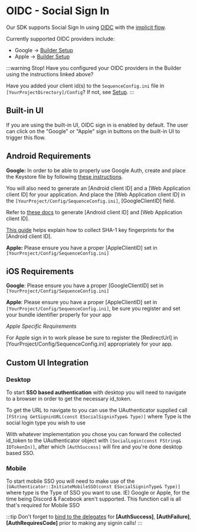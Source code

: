 # OIDC - Social Sign In 

Our SDK supports Social Sign In using [OIDC](https://openid.net/developers/how-connect-works/) with the [implicit flow](https://auth0.com/docs/authenticate/login/oidc-conformant-authentication/oidc-adoption-implicit-flow).

Currently supported OIDC providers include:
- Google -> [Builder Setup](/solutions/builder/embedded-wallet/google-configuration)
- Apple -> [Builder Setup](/solutions/builder/embedded-wallet/apple-configuration)

:::warning
Stop! Have you configured your OIDC providers in the Builder using the instructions linked above?

Have you added your client id(s) to the `SequenceConfig.ini` file in `[YourProjectDirectory]/Config`? If not, see [Setup](/sdk/unreal/setup#create-a-config-file).
:::

## Built-in UI

If you are using the built-in UI, OIDC sign in is enabled by default. The user can click on the "Google" or "Apple" sign in buttons on the built-in UI to trigger this flow.

## Android Requirements

**Google:** In order to be able to properly use Google Auth, create and place the Keystore file by following [these instructions](https://dev.epicgames.com/documentation/en-us/unreal-engine/signing-android-projects-for-release-on-the-google-play-store-with-unreal-engine?application_version=5.1).

You will also need to generate an [Android client ID] and a [Web Application client ID] for your application. And place the [Web Application client ID] in the `[YourProject/Config/SequenceConfig.ini]`, [GoogleClientID] field.

Refer to [these docs](https://developers.google.com/identity/one-tap/android/get-started#api-console) to generate [Android client ID] and [Web Application client ID].

[This guide](https://https://developers.google.com/android/guides/client-auth?hl=es-419) helps explain how to collect SHA-1 key fingerprints for the [Android client ID].

**Apple:** Please ensure you have a proper [AppleClientID] set in `[YourProject/Config/SequenceConfig.ini]`

## iOS Requirements

**Google**: Please ensure you have a proper [GoogleClientID] set in `[YourProject/Config/SequenceConfig.ini]`

**Apple**: Please ensure you have a proper [AppleClientID] set in `[YourProject/Config/SequenceConfig.ini]`, be sure you register and set your bundle identifier properly for your app

*Apple Specific Requirements*

For Apple sign in to work please be sure to register the [RedirectUrl] in [YourProject/Config/SequenceConfig.ini] appropriately for your app.

## Custom UI Integration 

### Desktop

To start **SSO based authentication** with desktop you will need to navigate to a browser in order to get the necessary id_token.

To get the URL to navigate to you can use the UAuthenticator supplied call `[FString GetSigninURL(const ESocialSigninType& Type)]` where Type is the social login type you wish to use

With whatever implementation you chose you can forward the collected id_token to the UAuthenticator object with `[SocialLogin(const FString& IDTokenIn)]`, after which `[AuthSuccess]` will fire and you're done desktop based SSO.

### Mobile

To start mobile SSO you will need to make use of the `[UAuthenticator::InitiateMobileSSO(const ESocialSigninType& Type)]` where type is the Type of SSO you want to use. IE) Google or Apple, for the time being Discord & Facebook aren't supported. This function call is all that's required for Mobile SSO 

:::tip
Don't forget to [bind to the delegates](/sdk/unreal/authentication/intro#binding-to-the-delegates) for **[AuthSuccess]**, **[AuthFailure]**, **[AuthRequiresCode]** prior to making any signin calls!
:::